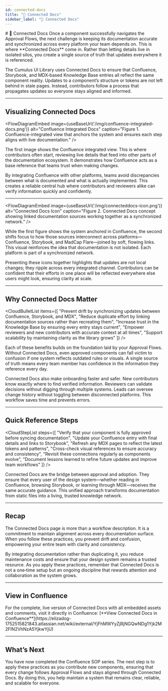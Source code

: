 ```yaml
---
id: connected-docs
title: "🔗 Connected Docs"
sidebar_label: "🔗 Connected Docs"
---
```



<FloatInPlace>
# 🔗 Connected Docs
</FloatInPlace>

<FloatInLeft>
Once a component successfully navigates the Approval Flows, the next challenge is keeping its documentation accurate and synchronized across every platform your team depends on. This is where **Connected Docs** come in. Rather than letting details live in isolated silos, you create a single source of truth that updates everywhere it is referenced.
</FloatInLeft>

<FloatInLeft>

The Cumulus UI Library uses Connected Docs to ensure that Confluence, Storybook, and MDX‑based Knowledge Base entries all reflect the same component reality. Updates to a component’s structure or tokens are not left behind in stale pages. Instead, contributors follow a process that propagates updates so everyone stays aligned and informed.
</FloatInLeft>


---

## Visualizing Connected Docs

<FlowDiagramEmbed
  image={useBaseUrl('/img/confluence-integrated-docs.png')}
  alt="Confluence Integrated Docs"
  caption="Figure 1. Confluence-integrated view that anchors the system and ensures each step aligns with live documentation."
/>

<FloatInLeft>
The first image shows the Confluence integrated view. This is where contributors often start, reviewing live details that feed into other parts of the documentation ecosystem. It demonstrates how Confluence acts as a base reference that teams trust when making changes.
</FloatInLeft>

<FloatInLeft>

By integrating Confluence with other platforms, teams avoid discrepancies between what is documented and what is actually implemented. This creates a reliable central hub where contributors and reviewers alike can verify information quickly and confidently.
</FloatInLeft>


---

<FlowDiagramEmbed
  image={useBaseUrl('/img/connecteddocs-icon.png')}
  alt="Connected Docs Icon"
  caption="Figure 2. Connected Docs concept showing linked documentation sources working together as a synchronized network."
/>

<FloatInLeft>
While the first figure shows the system anchored in Confluence, the second shifts focus to how those sources interconnect across platforms—Confluence, Storybook, and MadCap Flare—joined by soft, flowing links. This visual reinforces the idea that documentation is not isolated. Each platform is part of a synchronized network.
</FloatInLeft>

<FloatInLeft>

Presenting these icons together highlights that updates are not local changes; they ripple across every integrated channel. Contributors can be confident that their efforts in one place will be reflected everywhere else users might look, ensuring clarity at scale.
</FloatInLeft>


---

## Why Connected Docs Matter

<CloudBulletList
  items={[
    "Prevent drift by synchronizing updates between Confluence, Storybook, and MDX",
    "Reduce duplicate effort by linking documentation sources rather than recreating them",
    "Increase trust in the Knowledge Base by ensuring every entry stays current",
    "Empower reviewers and new contributors with accurate context at all times",
    "Support scalability by maintaining clarity as the library grows"
  ]}
/>

<FloatInLeft>
Each of these benefits builds on the foundation laid by your Approval Flows. Without Connected Docs, even approved components can fall victim to confusion if one system reflects outdated rules or visuals. A single source of truth means every team member has confidence in the information they reference every day.
</FloatInLeft>

<FloatInLeft>

Connected Docs also make onboarding faster and safer. New contributors know exactly where to find verified information. Reviewers can validate decisions without digging through multiple systems. Leads can oversee change history without toggling between disconnected platforms. This workflow saves time and prevents errors.
</FloatInLeft>


---

## Quick Reference Steps

<CloudStepList
  steps={[
    "Verify that your component is fully approved before syncing documentation",
    "Update your Confluence entry with final details and links to Storybook",
    "Refresh any MDX pages to reflect the latest tokens and patterns",
    "Cross-check visual references to ensure accuracy and consistency",
    "Revisit these connections regularly as components evolve",
    "Document lessons learned to refine future updates and improve team workflows"
  ]}
/>

<ExpandBoxCloud title="Why This Matters">
  Connected Docs are the bridge between approval and adoption. They ensure that every user of the design system—whether reading in Confluence, browsing Storybook, or learning through MDX—receives the same accurate guidance. This unified approach transforms documentation from static files into a living, trusted knowledge network.
</ExpandBoxCloud>

---

## Recap

<FloatInLeft>
The Connected Docs page is more than a workflow description. It is a commitment to maintain alignment across every documentation surface. When you follow these practices, you prevent drift and confusion, empowering your entire team with clarity and consistency.
</FloatInLeft>

<FloatInLeft>

By integrating documentation rather than duplicating it, you reduce maintenance costs and ensure that your design system remains a trusted resource. As you apply these practices, remember that Connected Docs is not a one‑time setup but an ongoing discipline that rewards attention and collaboration as the system grows.
</FloatInLeft>


<SOPSummaryBox
  owner="Joshua Schoen"
  location="Cumulus-UI-Library/Confluence/connected-docs"
  lastReviewed="July 15, 2025"
  purpose="Describe how to keep component documentation synchronized across Confluence, Storybook, and MDX within the Cumulus UI Library."
/>

---

## View in Confluence

<FloatInLeft>
For the complete, live version of Connected Docs with all embedded assets and comments, visit it directly in Confluence:  
[**View Connected Docs in Confluence**](https://elizadog-1752515821843.atlassian.net/wiki/external/YjFhMWYyZjRjNGQwNDg1Yjk2M2FlN2VhNzA5YjkwYjU)
</FloatInLeft>

---

## What’s Next

<FloatInLeft>

You have now completed the Confluence SOP series. The next step is to apply these practices as you contribute new components, ensuring that every change follows Approval Flows and stays aligned through Connected Docs. By doing this, you help maintain a system that remains clear, reliable, and scalable for everyone.
</FloatInLeft>

